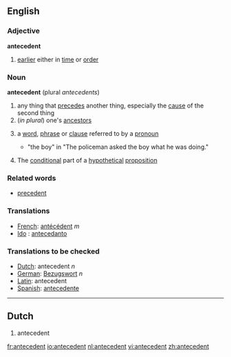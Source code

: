 ==English==
===Adjective===
'''antecedent'''
# [[earlier]] either in [[time]] or [[order]]
===Noun===
'''antecedent'''   (plural ''antecedents'')
# any thing that [[precede]]s another thing, especially the [[cause]] of the second thing
#(''in plural'') one's [[ancestor]]s
#{{grammar}} a [[word]], [[phrase]] or [[clause]] referred to by a [[pronoun]]
#* "the boy" in "The policeman asked the boy what he was doing."
#{{logic}} The [[conditional]] part of a [[hypothetical]] [[proposition]]
{{wikipedia}}

===Related words===
* [[precedent]]

===Translations===

*[[French]]: [[antécédent]] ''m''
*[[Ido]] : [[antecedanto]]

===Translations to be checked===
*[[Dutch]]: antecedent ''n''
*[[German]]: [[Bezugswort]] ''n''
*[[Latin]]: antecedent
*[[Spanish]]: [[antecedente]]
----

==Dutch==
# antecedent

[[fr:antecedent]]
[[io:antecedent]]
[[nl:antecedent]]
[[vi:antecedent]]
[[zh:antecedent]]